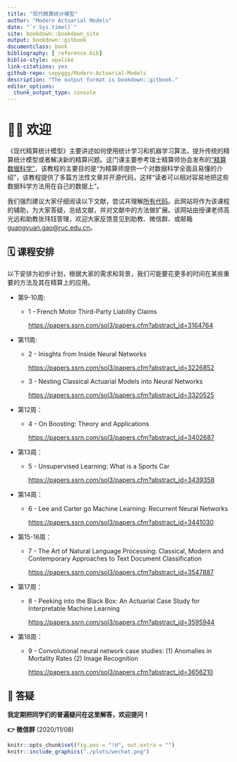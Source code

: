 ```yaml
--- 
title: "现代精算统计模型"
author: "Modern Actuarial Models"
date: "`r Sys.time()`"
site: bookdown::bookdown_site
output: bookdown::gitbook
documentclass: book
bibliography: [_reference.bib]
biblio-style: apalike
link-citations: yes
github-repo: sxpyggy/Modern-Actuarial-Models
description: "The output format is bookdown::gitbook."
editor_options: 
  chunk_output_type: console
---
```


# 👨‍🏫 欢迎  {-}

《现代精算统计模型》主要讲述如何使用统计学习和机器学习算法，提升传统的精算统计模型或者解决新的精算问题。这门课主要参考瑞士精算师协会发布的[“精算数据科学”](https://actuarialdatascience.org)，该教程的主要目的是“为精算师提供一个对数据科学全面且易懂的介绍”，该教程提供了多篇方法性文章并开源代码，这样“读者可以相对容易地把这些数据科学方法用在自己的数据上”。

我们强烈建议大家仔细阅读以下文献，尝试并理解[所有代码](https://github.com/JSchelldorfer/ActuarialDataScience)。此网站将作为该课程的辅助，为大家答疑，总结文献，并对文献中的方法做扩展。该网站由授课老师高光远和助教张玮钰管理，欢迎大家反馈意见到助教、微信群、或邮箱 <guangyuan.gao@ruc.edu.cn>。

## 🗓️ 课程安排 {-}

以下安排为初步计划，根据大家的需求和背景，我们可能要花更多的时间在某些重要的方法及其在精算上的应用。

- 第9-10周: 
  
  - 1 - French Motor Third-Party Liability Claims 
    
    <https://papers.ssrn.com/sol3/papers.cfm?abstract_id=3164764>

- 第11周: 
  - 2 - Inisghts from Inside Neural Networks
    
    <https://papers.ssrn.com/sol3/papers.cfm?abstract_id=3226852>

  - 3 - Nesting Classical Actuarial Models into Neural Networks
  
    <https://papers.ssrn.com/sol3/papers.cfm?abstract_id=3320525>

- 第12周：

  - 4 - On Boosting: Theory and Applications
    
    <https://papers.ssrn.com/sol3/papers.cfm?abstract_id=3402687>
  
- 第13周：

  - 5 - Unsupervised Learning: What is a Sports Car
  
    <https://papers.ssrn.com/sol3/papers.cfm?abstract_id=3439358>
  
- 第14周：

  - 6 - Lee and Carter go Machine Learning: Recurrent Neural Networks
  
    <https://papers.ssrn.com/sol3/papers.cfm?abstract_id=3441030>

- 第15-16周：

  - 7 - The Art of Natural Language Processing: Classical, Modern and Contemporary Approaches to Text Document Classification
  
    <https://papers.ssrn.com/sol3/papers.cfm?abstract_id=3547887>

- 第17周：

  - 8 - Peeking into the Black Box: An Actuarial Case Study for Interpretable Machine Learning 
  
    <https://papers.ssrn.com/sol3/papers.cfm?abstract_id=3595944>

- 第18周：

  - 9 - Convolutional neural network case studies: (1) Anomalies in Mortality Rates (2) Image Recognition 
  
    <https://papers.ssrn.com/sol3/papers.cfm?abstract_id=3656210>

## 🤔 答疑{-}

**我定期把同学们的普遍疑问在这里解答，欢迎提问！**

**👉  微信群** (2020/11/08)

```r
knitr::opts_chunk$set(fig.pos = "!H", out.extra = "")
knitr::include_graphics("./plots/wechat.png")
```



